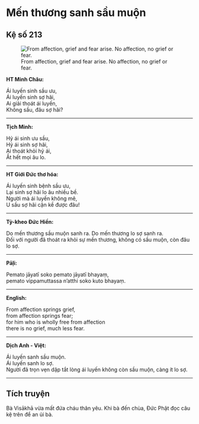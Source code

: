 # Mến thương sanh sầu muộn {- #men-thuong-sanh-sau-muon}

## Kệ số 213 {- #ke-so-213}

![From affection, grief and fear arise. No affection, no grief or fear.](images/kinh-phap-cu-ke-so-213-dhammapada-verse-213.jpg){fig-align="center" .lightbox}

**HT Minh Châu:**

Ái luyến sinh sầu ưu,  
Ái luyến sinh sợ hãi,  
Ai giải thoát ái luyến,  
Không sầu, đâu sợ hãi?  

<hr class="divider">

**Tịch Minh:**

Hỷ ái sinh ưu sầu,  
Hỷ ái sinh sợ hãi,  
Ai thoát khỏi hỷ ái,  
Ắt hết mọi âu lo.  

<hr class="divider">

**HT Giới Đức thơ hóa:**

Ái luyến sinh bệnh sầu ưu,  
Lại sinh sợ hãi lo âu nhiều bề.  
Người mà ái luyến không mê,  
U sầu sợ hãi cận kề được đâu!  

<hr class="divider">

**Tỳ-kheo Đức Hiền:**

Do mến thương sầu muộn sanh ra. Do mến thương lo sợ sanh ra.  
Đối với người đã thoát ra khỏi sự mến thương, không có sầu muộn, còn đâu lo sợ.  

<hr class="divider">

**Pāḷi:**

Pemato jāyatī soko pemato jāyatī bhayaṃ,  
pemato vippamuttassa n’atthi soko kuto bhayaṃ.  

<hr class="divider">

**English:**

From affection springs grief,  
from affection springs fear;  
for him who is wholly free from affection  
there is no grief, much less fear.  

<hr class="divider">

**Dịch Anh - Việt:**

Ái luyến sanh sầu muộn.  
Ái luyến sanh lo sợ.  
Người đã trọn vẹn dập tắt lòng ái luyến không còn sầu muộn, càng ít lo sợ.  

<hr class="divider">

## Tích truyện {- #tich-truyen}

Bà Visākhā vừa mất đứa cháu thân yêu. Khi bà đến chùa, Ðức Phật đọc câu kệ trên để an ủi bà.
